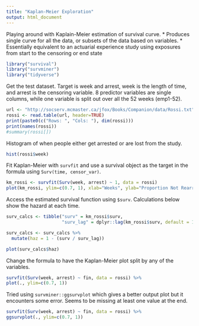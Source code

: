 ```yaml
---
title: "Kaplan-Meier Exploration"
output: html_document
---
```


Playing around with Kaplain-Meier estimation of survival curve.
 * Produces single curve for all the data, or subsets of the data based on variables.
 * Essentially equivalent to an actuarial experience study using exposures from start to the censoring or end state

```r
library("survival")
library("survminer")
library("tidyverse")
```


Get the test dataset.  Target is week and arrest, week is the length of time, and arrest is the censoring variable.  8 predictor variables are single columns, while one variable is split out over all the 52 weeks (emp1-52).

```r
url <- "http://socserv.mcmaster.ca/jfox/Books/Companion/data/Rossi.txt"
rossi <- read.table(url, header=TRUE)
print(paste0(c("Rows: ", "Cols: "), dim(rossi)))
print(names(rossi))
#summary(rossi[])
```

Histogram of when people either get arrested or are lost from the study.
```r
hist(rossi$week)
```

Fit Kaplan-Meier with `survfit` and use a survival object as the target in the formula using `Surv(time, censor_var)`.
```r
km_rossi <- survfit(Surv(week, arrest) ~ 1, data = rossi)
plot(km_rossi, ylim=c(0.7, 1), xlab="Weeks", ylab="Proportion Not Rearrested")
```

Access the estimated survival function using `$surv`.  Calculations below show the hazard at each time.
```r
surv_calcs <- tibble("surv" = km_rossi$surv,
                     "surv_lag" = dplyr::lag(km_rossi$surv, default = 1))

surv_calcs <- surv_calcs %>%
  mutate(haz = 1 - (surv / surv_lag))

plot(surv_calcs$haz)
```

Change the formula to have the Kaplan-Meier plot split by any of the variables. 
```r
survfit(Surv(week, arrest) ~ fin, data = rossi) %>%
plot(., ylim=c(0.7, 1))

```
Tried using `survminer::ggsurvplot` which gives a better output plot but it encounters some error.  Seems to be missing at least one value at the end.
```r
survfit(Surv(week, arrest) ~ fin, data = rossi) %>%
ggsurvplot(., ylim=c(0.7, 1))

```

```r

```